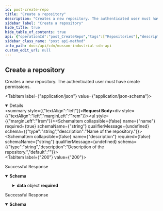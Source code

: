 ```yaml
---
id: post-create-repo
title: "Create a repository"
description: "Creates a new repository. The authenticated user must have create permissions."
sidebar_label: "Create a repository"
hide_title: true
hide_table_of_contents: true
api: {"operationId":"post_CreateRepo","tags":["Repositories"],"description":"Creates a new repository. The authenticated user must have create permissions.","security":[{"bearerAuth":[]}],"requestBody":{"content":{"application/json":{"schema":{"type":"object","properties":{"name":{"type":"string","description":"Name of the repository."},"description":{"type":"string","description":"Description of the repository.","default":""}},"required":["name"]}}}},"responses":{"200":{"description":"Successful Response","content":{"application/json":{"schema":{"type":"object","properties":{"success":{"type":"boolean","example":true},"data":{"type":"object","properties":{"name":{"type":"string","description":"Repository name","example":"repo-name"},"description":{"type":"string","description":"Repository description","example":"An example repository."},"created_at":{"type":"string","description":"Creation date","example":"2023-02-26T21:24:33.044Z","format":"date-time"},"updated_at":{"type":"string","description":"Last update date","example":"2023-02-26T21:24:33.044Z","format":"date-time"},"archived":{"type":"boolean","description":"Repository archived state (no longer receiving updates)","example":false}},"required":["name","description","created_at","updated_at","archived"]}},"required":["success","data"]}}}},"409":{"description":"Successful Response","content":{"application/json":{"schema":{"type":"object","properties":{"success":{"type":"boolean","example":false},"error":{"type":"string","example":"repository already exists"}},"required":["success","error"]}}}}},"parameters":[],"method":"post","path":"/api/v1/repos","servers":[{"url":"https://cdn.mussonindustrial.com","description":"Primary"}],"securitySchemes":{"bearerAuth":{"type":"http","scheme":"bearer","bearerFormat":"JWT","description":"API Key generated from /api/v1/auth"}},"jsonRequestBodyExample":{"name":"string","description":"string"},"info":{"title":"Musson Industrial CDN API","description":"API Access to Musson Industrial's CDN.","version":"1.0"},"postman":{"name":"Create a repository","description":{"content":"Creates a new repository. The authenticated user must have create permissions.","type":"text/plain"},"url":{"path":["api","v1","repos"],"host":["{{baseUrl}}"],"query":[],"variable":[]},"header":[{"key":"Content-Type","value":"application/json"},{"key":"Accept","value":"application/json"}],"method":"POST","body":{"mode":"raw","raw":"\"\"","options":{"raw":{"language":"json"}}},"auth":{"type":"bearer","bearer":[{"type":"any","value":"<Bearer Token>","key":"token"}]}}}
sidebar_class_name: "post api-method"
info_path: docs/api/cdn/musson-industrial-cdn-api
custom_edit_url: null
---
```



## Create a repository



Creates a new repository. The authenticated user must have create permissions.

<MimeTabs><TabItem label={"application/json"} value={"application/json-schema"}><details style={{}} data-collapsed={false} open={true}><summary style={{"textAlign":"left"}}><strong>Request Body</strong></summary><div style={{"textAlign":"left","marginLeft":"1rem"}}></div><ul style={{"marginLeft":"1rem"}}><SchemaItem collapsible={false} name={"name"} required={true} schemaName={"string"} qualifierMessage={undefined} schema={{"type":"string","description":"Name of the repository."}}></SchemaItem><SchemaItem collapsible={false} name={"description"} required={false} schemaName={"string"} qualifierMessage={undefined} schema={{"type":"string","description":"Description of the repository.","default":""}}></SchemaItem></ul></details></TabItem></MimeTabs><div><ApiTabs><TabItem label={"200"} value={"200"}><div>

Successful Response

</div><div><MimeTabs schemaType={"response"}><TabItem label={"application/json"} value={"application/json"}><SchemaTabs><TabItem label={"Schema"} value={"Schema"}><details style={{}} data-collapsed={false} open={true}><summary style={{"textAlign":"left"}}><strong>Schema</strong></summary><div style={{"textAlign":"left","marginLeft":"1rem"}}></div><ul style={{"marginLeft":"1rem"}}><SchemaItem collapsible={false} name={"success"} required={true} schemaName={"boolean"} qualifierMessage={undefined} schema={{"type":"boolean","example":true}}></SchemaItem><SchemaItem collapsible={true} className={"schemaItem"}><details style={{}}><summary style={{}}><strong>data</strong><span style={{"opacity":"0.6"}}> object</span><strong style={{"fontSize":"var(--ifm-code-font-size)","color":"var(--openapi-required)"}}> required</strong></summary><div style={{"marginLeft":"1rem"}}><SchemaItem collapsible={false} name={"name"} required={true} schemaName={"string"} qualifierMessage={undefined} schema={{"type":"string","description":"Repository name","example":"repo-name"}}></SchemaItem><SchemaItem collapsible={false} name={"description"} required={true} schemaName={"string"} qualifierMessage={undefined} schema={{"type":"string","description":"Repository description","example":"An example repository."}}></SchemaItem><SchemaItem collapsible={false} name={"created_at"} required={true} schemaName={"date-time"} qualifierMessage={undefined} schema={{"type":"string","description":"Creation date","example":"2023-02-26T21:24:33.044Z","format":"date-time"}}></SchemaItem><SchemaItem collapsible={false} name={"updated_at"} required={true} schemaName={"date-time"} qualifierMessage={undefined} schema={{"type":"string","description":"Last update date","example":"2023-02-26T21:24:33.044Z","format":"date-time"}}></SchemaItem><SchemaItem collapsible={false} name={"archived"} required={true} schemaName={"boolean"} qualifierMessage={undefined} schema={{"type":"boolean","description":"Repository archived state (no longer receiving updates)","example":false}}></SchemaItem></div></details></SchemaItem></ul></details></TabItem><TabItem label={"Example (from schema)"} value={"Example (from schema)"}><ResponseSamples responseExample={"{\n  \"success\": true,\n  \"data\": {\n    \"name\": \"repo-name\",\n    \"description\": \"An example repository.\",\n    \"created_at\": \"2023-02-26T21:24:33.044Z\",\n    \"updated_at\": \"2023-02-26T21:24:33.044Z\",\n    \"archived\": false\n  }\n}"} language={"json"}></ResponseSamples></TabItem></SchemaTabs></TabItem></MimeTabs></div></TabItem><TabItem label={"409"} value={"409"}><div>

Successful Response

</div><div><MimeTabs schemaType={"response"}><TabItem label={"application/json"} value={"application/json"}><SchemaTabs><TabItem label={"Schema"} value={"Schema"}><details style={{}} data-collapsed={false} open={true}><summary style={{"textAlign":"left"}}><strong>Schema</strong></summary><div style={{"textAlign":"left","marginLeft":"1rem"}}></div><ul style={{"marginLeft":"1rem"}}><SchemaItem collapsible={false} name={"success"} required={true} schemaName={"boolean"} qualifierMessage={undefined} schema={{"type":"boolean","example":false}}></SchemaItem><SchemaItem collapsible={false} name={"error"} required={true} schemaName={"string"} qualifierMessage={undefined} schema={{"type":"string","example":"repository already exists"}}></SchemaItem></ul></details></TabItem><TabItem label={"Example (from schema)"} value={"Example (from schema)"}><ResponseSamples responseExample={"{\n  \"success\": false,\n  \"error\": \"repository already exists\"\n}"} language={"json"}></ResponseSamples></TabItem></SchemaTabs></TabItem></MimeTabs></div></TabItem></ApiTabs></div>